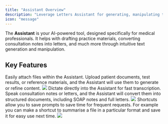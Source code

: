 ```yaml
---
title: "Assistant Overview"
description: "Leverage Letters Assistant for generating, manipulating text, and medical documentation"
icon: "message"
---
```


The **Assistant** is your AI-powered tool, designed specifically for medical professionals. It helps with drafting practice materials, converting consultation notes into letters, and much more through intuitive text generation and manipulation.

## Key Features

<Card title="Attachments" icon="paperclip">
  Easily attach files within the Assistant. Upload patient documents, test results, or reference materials, and the Assistant will use them to generate or refine content.


  <Frame>
    <img src="/images/chatattach.jpg" />
  </Frame>
  
</Card>

<Card title="Dictation" icon="microphone">
  Dictate directly into the Assistant for fast transcription. Speak consultation notes or letters, and the Assistant will convert them into structured documents, including SOAP notes and full letters.


  <Frame>
    <img src="/images/chatrecord.jpg" />
  </Frame>
  
</Card>

<Card title="Shortcuts" icon="wand-magic-sparkles">
  Shortcuts allow you to save prompts to save time for frequent requests. For example you can make a shortcut to summarise a file in a particular format and save it for easy use next time.

  

  <Frame>
    <img src="/images/chatrecord.jpg" />
  </Frame>
  
</Card>